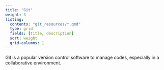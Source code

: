 ```yaml
---
title: "Git"
weight: 3
listing:
  contents: "git_resources/*.qmd"
  type: grid
  fields: [title, description]
  sort: weight
  grid-columns: 1
---
```


Git is a popular version control software to manage codes, especially in a collaborative environment. 